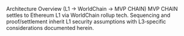 <!-- markdownlint-disable MD041 -->


<Section>
  <AnimatedHeading as="h1">Architecture Overview (L1 → WorldChain → MVP CHAIN)</AnimatedHeading>
  <Lead>
    MVP CHAIN settles to Ethereum L1 via WorldChain rollup tech. Sequencing and proof/settlement
    inherit L1 security assumptions with L3‑specific considerations documented herein.
  </Lead>

</Section>
